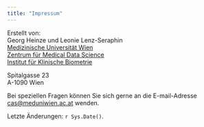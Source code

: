 ```yaml
---
title: "Impressum"
---
```


Erstellt von:\
Georg Heinze und Leonie Lenz-Seraphin\
[Medizinische Universität Wien](https://www.meduniwien.ac.at "MedUni Wien")\
[Zentrum für Medical Data Science](https://data-science.meduniwien.ac.at "Zentrum für Medical Data Science")\
[Institut für Klinische Biometrie](https://data-science.meduniwien.ac.at/kb)

Spitalgasse 23\
A-1090 Wien

Bei speziellen Fragen können Sie sich gerne an die E-mail-Adresse [cas\@meduniwien.ac.at](mailto:cas@meduniwien.ac.at) wenden.

Letzte Änderungen: `r Sys.Date()`.
